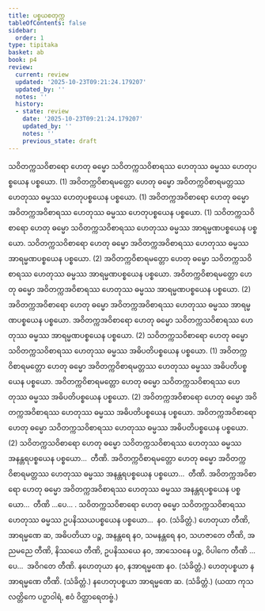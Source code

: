 ```yaml
---
title: ပစ္စယစတုက္က
tableOfContents: false
sidebar:
  order: 1
type: tipitaka
basket: ab
book: p4
review:
  current: review
  updated: '2025-10-23T09:21:24.179207'
  updated_by: ''
  notes: ''
  history:
  - state: review
    date: '2025-10-23T09:21:24.179207'
    updated_by: ''
    notes: ''
    previous_state: draft
---
```



<ReviewStatus review={frontmatter.review} showDetails={true} />

<HypothesisAnnotation frontmatter={frontmatter} />

<DynamicBreadcrumb />

<Division number="80" book="p4" e="ch" v="39" p="492">

<Paragraph number="260" book="p4">
သဝိတက္ကသဝိစာရော ဟေတု ဓမ္မော သဝိတက္ကသဝိစာရဿ ဟေတုဿ ဓမ္မဿ ဟေတုပစ္စယေန ပစ္စယော. (1)
</Paragraph>

<Paragraph number="261" book="p4">
အဝိတက္ကဝိစာရမတ္တော ဟေတု ဓမ္မော အဝိတက္ကဝိစာရမတ္တဿ ဟေတုဿ ဓမ္မဿ ဟေတုပစ္စယေန ပစ္စယော. (1)
</Paragraph>

<Paragraph number="262" book="p4">
အဝိတက္ကအဝိစာရော ဟေတု ဓမ္မော အဝိတက္ကအဝိစာရဿ ဟေတုဿ ဓမ္မဿ ဟေတုပစ္စယေန ပစ္စယော. (1)
</Paragraph>

</Division>
<Division number="81" book="p4" e="ch" v="39" p="492">

<Paragraph number="263" book="p4">
သဝိတက္ကသဝိစာရော ဟေတု ဓမ္မော သဝိတက္ကသဝိစာရဿ ဟေတုဿ ဓမ္မဿ အာရမ္မဏပစ္စယေန ပစ္စယော. သဝိတက္ကသဝိစာရော ဟေတု ဓမ္မော အဝိတက္ကအဝိစာရဿ ဟေတုဿ ဓမ္မဿ အာရမ္မဏပစ္စယေန ပစ္စယော. (2)
</Paragraph>

<Paragraph number="264" book="p4">
အဝိတက္ကဝိစာရမတ္တော ဟေတု ဓမ္မော သဝိတက္ကသဝိစာရဿ ဟေတုဿ ဓမ္မဿ အာရမ္မဏပစ္စယေန ပစ္စယော. အဝိတက္ကဝိစာရမတ္တော ဟေတု ဓမ္မော အဝိတက္ကအဝိစာရဿ ဟေတုဿ ဓမ္မဿ အာရမ္မဏပစ္စယေန ပစ္စယော. (2)
</Paragraph>

<Paragraph number="265" book="p4">
အဝိတက္ကအဝိစာရော ဟေတု ဓမ္မော အဝိတက္ကအဝိစာရဿ ဟေတုဿ ဓမ္မဿ အာရမ္မဏပစ္စယေန ပစ္စယော. အဝိတက္ကအဝိစာရော ဟေတု ဓမ္မော သဝိတက္ကသဝိစာရဿ ဟေတုဿ ဓမ္မဿ အာရမ္မဏပစ္စယေန ပစ္စယော. (2)
</Paragraph>

</Division>
<Division number="82" book="p4" e="ch" v="39" p="492">

<Paragraph number="266" book="p4">
သဝိတက္ကသဝိစာရော ဟေတု ဓမ္မော သဝိတက္ကသဝိစာရဿ ဟေတုဿ ဓမ္မဿ အဓိပတိပစ္စယေန ပစ္စယော. (1)
</Paragraph>

<Paragraph number="267" book="p4">
အဝိတက္ကဝိစာရမတ္တော ဟေတု ဓမ္မော အဝိတက္ကဝိစာရမတ္တဿ ဟေတုဿ ဓမ္မဿ အဓိပတိပစ္စယေန ပစ္စယော. အဝိတက္ကဝိစာရမတ္တော ဟေတု ဓမ္မော သဝိတက္ကသဝိစာရဿ ဟေတုဿ ဓမ္မဿ အဓိပတိပစ္စယေန ပစ္စယော. (2)
</Paragraph>

<Paragraph number="268" book="p4">
အဝိတက္ကအဝိစာရော ဟေတု ဓမ္မော အဝိတက္ကအဝိစာရဿ ဟေတုဿ ဓမ္မဿ အဓိပတိပစ္စယေန ပစ္စယော. အဝိတက္ကအဝိစာရော ဟေတု ဓမ္မော သဝိတက္ကသဝိစာရဿ ဟေတုဿ ဓမ္မဿ အဓိပတိပစ္စယေန ပစ္စယော. (2)
</Paragraph>

</Division>
<Division number="83" book="p4" e="ch" v="39" p="493">

<Paragraph number="269" book="p4">
သဝိတက္ကသဝိစာရော ဟေတု ဓမ္မော သဝိတက္ကသဝိစာရဿ ဟေတုဿ ဓမ္မဿ အနန္တရပစ္စယေန ပစ္စယော…  တီဏိ.
</Paragraph>

<Paragraph number="270" book="p4">
အဝိတက္ကဝိစာရမတ္တော ဟေတု ဓမ္မော အဝိတက္ကဝိစာရမတ္တဿ ဟေတုဿ ဓမ္မဿ အနန္တရပစ္စယေန ပစ္စယော…  တီဏိ.
</Paragraph>

<Paragraph number="271" book="p4">
အဝိတက္ကအဝိစာရော ဟေတု ဓမ္မော အဝိတက္ကအဝိစာရဿ ဟေတုဿ ဓမ္မဿ အနန္တရပစ္စယေန ပစ္စယော…  တီဏိ …ပေ… .
</Paragraph>

<Paragraph number="272" book="p4">
သဝိတက္ကသဝိစာရော ဟေတု ဓမ္မော သဝိတက္ကသဝိစာရဿ ဟေတုဿ ဓမ္မဿ ဥပနိဿယပစ္စယေန ပစ္စယော…  နဝ. (သံခိတ္တံ.)
</Paragraph>

</Division>
<Division number="84" book="p4" e="ch" v="39" p="493">

<Paragraph number="273" book="p4">
ဟေတုယာ တီဏိ, အာရမ္မဏေ ဆ, အဓိပတိယာ ပဉ္စ, အနန္တရေ နဝ, သမနန္တရေ နဝ, သဟဇာတေ တီဏိ, အညမညေ တီဏိ, နိဿယေ တီဏိ, ဥပနိဿယေ နဝ, အာသေဝနေ ပဉ္စ, ဝိပါကေ တီဏိ …ပေ…  အဝိဂတေ တီဏိ.
</Paragraph>

<Paragraph number="274" book="p4">
နဟေတုယာ နဝ, နအာရမ္မဏေ နဝ. (သံခိတ္တံ.)
</Paragraph>

<Paragraph number="275" book="p4">
ဟေတုပစ္စယာ နအာရမ္မဏေ တီဏိ. (သံခိတ္တံ.)
</Paragraph>

<Paragraph number="276" book="p4">
နဟေတုပစ္စယာ အာရမ္မဏေ ဆ. (သံခိတ္တံ.)
</Paragraph>

<Paragraph number="277" book="p4">
(ယထာ ကုသလတ္တိကေ ပဉှာဝါရံ, ဧဝံ ဝိတ္ထာရေတဗ္ဗံ.)
</Paragraph>
</Division>